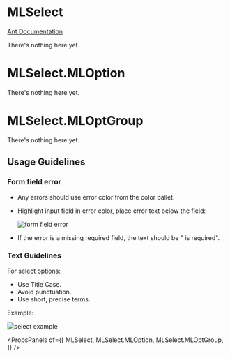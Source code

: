 
# MLSelect

[Ant Documentation](https://3x.ant.design/components/select)

There's nothing here yet.


# MLSelect.MLOption

There's nothing here yet.

# MLSelect.MLOptGroup

There's nothing here yet.



## Usage Guidelines
### Form field error

* Any errors should use error color from the color pallet. 
* Highlight input field in error color, place error text below the field:

   ![form field error](images/select_form_field_error.png) 
 
* If the error is a missing required field, the text should be "<fieldname> is required".

### Text Guidelines
For select options:

* Use Title Case.
* Avoid punctuation.
* Use short, precise terms.

Example:

   ![select example](images/select_example.png)

<PropsPanels of={[
  MLSelect,
  MLSelect.MLOption,
  MLSelect.MLOptGroup,
]} />


